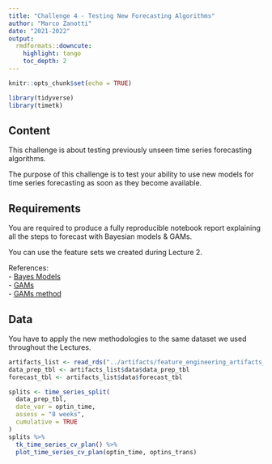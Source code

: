 ```yaml
---
title: "Challenge 4 - Testing New Forecasting Algorithms"
author: "Marco Zanotti"
date: "2021-2022"
output: 
  rmdformats::downcute:
    highlight: tango
    toc_depth: 2
---
```


```r
knitr::opts_chunk$set(echo = TRUE)

library(tidyverse)
library(timetk)
```

## Content

This challenge is about testing previously unseen time series forecasting
algorithms.  

The purpose of this challenge is to test your ability to use new models 
for time series forecasting as soon as they become available.  



## Requirements

You are required to produce a fully reproducible notebook report explaining 
all the steps to forecast with Bayesian models & GAMs.  

You can use the feature sets we created during Lecture 2.  

References:  
- [Bayes Models](https://albertoalmuinha.github.io/bayesmodels/)  
- [GAMs](https://hsbadr.github.io/additive/)  
- [GAMs method](https://petolau.github.io/Analyzing-double-seasonal-time-series-with-GAM-in-R/)  



## Data

You have to apply the new methodologies to the same dataset we used 
throughout the Lectures.

```r
artifacts_list <- read_rds("../artifacts/feature_engineering_artifacts_list.rds")
data_prep_tbl <- artifacts_list$data$data_prep_tbl
forecast_tbl <- artifacts_list$data$forecast_tbl

splits <- time_series_split(
  data_prep_tbl, 
  date_var = optin_time,
  assess = "8 weeks", 
  cumulative = TRUE
)
splits %>%
  tk_time_series_cv_plan() %>%
  plot_time_series_cv_plan(optin_time, optins_trans)
```

